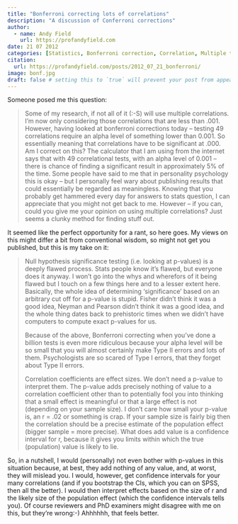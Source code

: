 ```yaml
---
title: "Bonferroni correcting lots of correlations"
description: "A discussion of Conferroni corrections"
author:
  - name: Andy Field
    url: https://profandyfield.com
date: 21 07 2012
categories: [Statistics, Bonferroni correction, Correlation, Multiple tests] # self-defined categories
citation: 
  url: https://profandyfield.com/posts/2012_07_21_bonferroni/ 
image: bonf.jpg
draft: false # setting this to `true` will prevent your post from appearing on your listing page until you're ready!
---
```


Someone posed me this question:

> Some of my research, if not all of it (:-S) will use multiple correlations. I’m now only considering those correlations that are less than .001. However, having looked at bonferroni corrections today – testing 49 correlations require an alpha level of something lower than 0.001. So essentially meaning that correlations have to be significant at .000. Am I correct on this? The calculator that I am using from the internet says that with 49 correlational tests, with an alpha level of 0.001 – there is chance of finding a significant result in approximately 5% of the time.
> Some people have said to me that in personality psychology this is okay – but I personally feel wary about publishing results that could essentially be regarded as meaningless. Knowing that you probably get hammered every day for answers to stats question, I can appreciate that you might not get back to me. However – if you can, could you give me your opinion on using multiple correlations? Just seems a clunky method for finding stuff out.

It seemed like the perfect opportunity for a rant, so here goes. My views on this might differ a bit from conventional wisdom, so might not get you published, but this is my take on it:

> Null hypothesis significance testing (i.e. looking at p-values) is a deeply flawed process. Stats people know it’s flawed, but everyone does it anyway. I won’t go into the whys and wherefors of it being flawed but I touch on a few things here  and to a lesser extent here. Basically, the whole idea of determining ‘significance’ based on an arbitrary cut off for a p-value is stupid. Fisher didn’t think it was a good idea, Neyman and Pearson didn’t think it was a good idea, and the whole thing dates back to prehistoric times when we didn’t have computers to compute exact p-values for us.
>
> Because of the above, Bonferroni correcting when you’ve done a billion tests is even more ridiculous because your alpha level will be so small that you will almost certainly make Type II errors and lots of them. Psychologists are so scared of Type I errors, that they forget about Type II errors.
>
> Correlation coefficients are effect sizes. We don’t need a p-value to interpret them. The p-value adds precisely nothing of value to a correlation coefficient other than to potentially fool you into thinking that a small effect is meaningful or that a large effect is not (depending on your sample size). I don’t care how small your p-value is, an r = .02 or something is crap. If your sample size is fairly big then the correlation should be a precise estimate of the population effect (bigger sample = more precise). What does add value is a confidence interval for r, because it gives you limits within which the true (population) value is likely to lie.

So, in a nutshell, I would (personally) not even bother with p-values in this situation because, at best, they add nothing of any value, and, at worst, they will mislead you. I would, however, get confidence intervals for your many correlations (and if you bootstrap the CIs, which you can on SPSS, then all the better). I would then interpret effects based on the size of r and the likely size of the population effect (which the confidence intervals tells you).
Of course reviewers and PhD examiners might disagree with me on this, but they’re wrong:-)
Ahhhhhh, that feels better.
